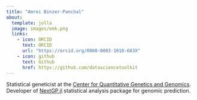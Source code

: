 ```yaml
---
title: "Amrei Binzer-Panchal"
about: 
  template: jolla
  image: images/emk.png
  links:
    - icon: ORCID
      text: ORCID
      url: "https://orcid.org/0000-0003-1010-683X"
    - icon: github
      text: Github
      href: https://github.com/datasciencetoolkit
---
```

 
Statistical geneticist at the [Center for Quantitative Genetics and Genomics](https://qgg.au.dk/en/about-qgg/contact/show/person/emre@qgg.au.dk).
Developer of [NextGP.jl](https://datasciencetoolkit.github.io/NextGP.jl/stable/home/) statistical analysis package for genomic prediction.
